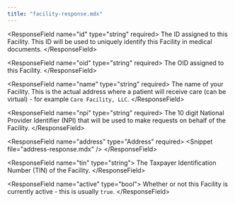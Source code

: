 ```yaml
---
title: "facility-response.mdx"
---
```


&lt;ResponseField name="id" type="string" required&gt;
  The ID assigned to this Facility. This ID will be used to uniquely identify this Facility in
  medical documents.
&lt;/ResponseField&gt;

&lt;ResponseField name="oid" type="string" required&gt;
  The OID assigned to this Facility.
&lt;/ResponseField&gt;

&lt;ResponseField name="name" type="string" required&gt;
  The name of your Facility. This is the actual address where a patient will receive care (can be
  virtual) - for example `Care Facility, LLC`.
&lt;/ResponseField&gt;

&lt;ResponseField name="npi" type="string" required&gt;
  The 10 digit National Provider Identifier (NPI) that will be used to make requests on behalf of
  the Facility.
&lt;/ResponseField&gt;

&lt;ResponseField name="address" type="Address" required&gt;
  &lt;Snippet file="address-response.mdx" /&gt;
&lt;/ResponseField&gt;

&lt;ResponseField name="tin" type="string"&gt;
  The Taxpayer Identification Number (TIN) of the Facility.
&lt;/ResponseField&gt;

&lt;ResponseField name="active" type="bool"&gt;
  Whether or not this Facility is currently active - this is usually `true`.
&lt;/ResponseField&gt;
